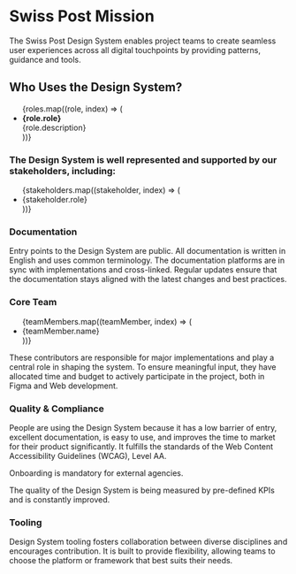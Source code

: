 
<Meta of={MissionStatementStories} />

# Swiss Post Mission

The Swiss Post Design System enables project teams to create seamless user experiences across all digital touchpoints by providing patterns, guidance and tools.

## Who Uses the Design System?

<ul className="roles-list no-style-list">
  {roles.map((role, index) => (
    <li key={index} className="role-item list-item">
      <strong>{role.role}</strong>
      <div className="role-description">{role.description}</div>
    </li>
  ))}
</ul>

### The Design System is well represented and supported by our stakeholders, including:

<ul className="stakeholders-list no-style-list row row-cols-1 row-cols-md-3">
  {stakeholders.map((stakeholder, index) => (
    <li key={index} className="stakeholder-item list-item centered-item col">
      {stakeholder.role}
    </li>
  ))}
</ul>


### Documentation

Entry points to the Design System are public. All documentation is written in English and uses common terminology. The documentation platforms are in sync with implementations and cross-linked. Regular updates ensure that the documentation stays aligned with the latest changes and best practices.

### Core Team

<ul className="team-list no-style-list row">
  {teamMembers.map((teamMember, index) => (
    <li key={index} className="team-item list-item centered-item col-sm-12 col-md-4 col-lg-3 flex-lg-column">
      <post-icon name={teamMember.icon} style={{ fontSize: '3rem' }} className="team-icon"></post-icon>
      {teamMember.name}
    </li>
  ))}
</ul>

These contributors are responsible for major implementations and play a central role in shaping the system. To ensure meaningful input, they have allocated time and budget to actively participate in the project, both in Figma and Web development.

### Quality & Compliance

People are using the Design System because it has a low barrier of entry, excellent documentation, is easy to use, and improves the time to market for their product significantly. It fulfills the standards of the Web Content Accessibility Guidelines (WCAG), Level AA.

<div role="alert" class="alert alert-primary">
  <p>Onboarding is mandatory for external agencies.</p>
</div>

<p className="quality-text">
  The quality of the Design System is being measured by pre-defined KPIs and is constantly improved.
</p>

### Tooling

Design System tooling fosters collaboration between diverse disciplines and encourages contribution. It is built to provide flexibility, allowing teams to choose the platform or framework that best suits their needs.
